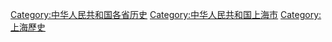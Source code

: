 [[Category:中华人民共和国各省历史|Category:中华人民共和国各省历史]]
[[Category:中华人民共和国上海市|Category:中华人民共和国上海市]]
[[Category:上海歷史|Category:上海歷史]]